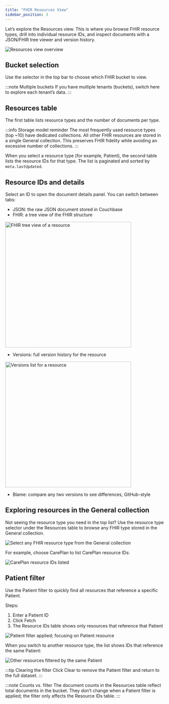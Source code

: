 ```yaml
---
title: "FHIR Resources View"
sidebar_position: 3
---
```



Let’s explore the Resources view. This is where you browse FHIR resource types, drill into individual resource IDs, and inspect documents with a JSON/FHIR tree viewer and version history.

<img src={ImgMain} alt="Resources view overview" />

## Bucket selection

Use the selector in the top bar to choose which FHIR bucket to view.

:::note Multiple buckets
If you have multiple tenants (buckets), switch here to explore each tenant’s data.
:::

## Resources table

The first table lists resource types and the number of documents per type.

:::info Storage model reminder
The most frequently used resource types (top ~10) have dedicated collections. All other FHIR resources are stored in a single General collection. This preserves FHIR fidelity while avoiding an excessive number of collections.
:::

When you select a resource type (for example, Patient), the second table lists the resource IDs for that type. The list is paginated and sorted by `meta.lastUpdated`.

## Resource IDs and details

Select an ID to open the document details panel. You can switch between tabs:

- JSON: the raw JSON document stored in Couchbase
- FHIR: a tree view of the FHIR structure

<img src={ImgFhirView} width="400" alt="FHIR tree view of a resource" />

- Versions: full version history for the resource

<img src={ImgVersionsView} width="400" alt="Versions list for a resource" />

- Blame: compare any two versions to see differences, GitHub-style

## Exploring resources in the General collection

Not seeing the resource type you need in the top list? Use the resource type selector under the Resources table to browse any FHIR type stored in the General collection.

<img
  src={ImgGeneralSelect}
  alt="Select any FHIR resource type from the General collection"
/>

For example, choose CarePlan to list CarePlan resource IDs:

<img src={ImgCarePlan} alt="CarePlan resource IDs listed" />

## Patient filter

Use the Patient filter to quickly find all resources that reference a specific Patient.

Steps:

1. Enter a Patient ID
2. Click Fetch
3. The Resource IDs table shows only resources that reference that Patient

<img
  src={ImgPatient1}
  alt="Patient filter applied; focusing on Patient resource"
/>

When you switch to another resource type, the list shows IDs that reference the same Patient:

<img src={ImgPatient2} alt="Other resources filtered by the same Patient" />

:::tip Clearing the filter
Click Clear to remove the Patient filter and return to the full dataset.
:::

:::note Counts vs. filter
The document counts in the Resources table reflect total documents in the bucket. They don’t change when a Patient filter is applied; the filter only affects the Resource IDs table.
:::
